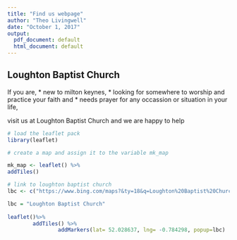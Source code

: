 ```yaml
---
title: "Find us webpage"
author: "Theo Livingwell"
date: "October 1, 2017"
output:
  pdf_document: default
  html_document: default
---
```


## Loughton Baptist Church

If you are, 
* new to milton keynes,
* looking for somewhere to worship and practice your faith and
* needs prayer for any occassion or situation in your life,

visit us at Loughton Baptist Church and we are happy to help 

```r

# load the leaflet pack
library(leaflet)

# create a map and assign it to the variable mk_map

mk_map <- leaflet() %>%
addTiles()

# link to loughton baptist church
lbc <- c("https://www.bing.com/maps?&ty=18&q=Loughton%20Baptist%20Church%20Milton%20Keynes%20Buckinghamshire&ss=ypid.YN1029x4786552629333451938&ppois=52.0286407470703_-0.784298002719879_Loughton%20Baptist%20Church_YN1029x4786552629333451938~&cp=52.028641~-0.784298&v=2&sV=1")

lbc = "Loughton Baptist Church"
       
leaflet()%>%
        addTiles() %>%
                addMarkers(lat= 52.028637, lng= -0.784298, popup=lbc)
```